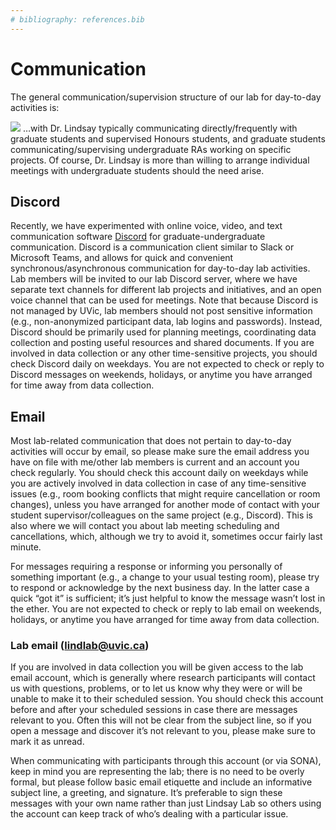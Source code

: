```yaml
---
# bibliography: references.bib
---
```


# Communication

The general communication/supervision structure of our lab for day-to-day activities is:

![](img/Lab%20communication%20structure.png)
...with Dr. Lindsay typically communicating directly/frequently with graduate students and supervised Honours students, and graduate students communicating/supervising undergraduate RAs working on specific projects. Of course, Dr. Lindsay is more than willing to arrange individual meetings with undergraduate students should the need arise.

## Discord

Recently, we have experimented with online voice, video, and text communication software [Discord](https://discord.com/) for graduate-undergraduate communication. Discord is a communication client similar to Slack or Microsoft Teams, and allows for quick and convenient synchronous/asynchronous communication for day-to-day lab activities. Lab members will be invited to our lab Discord server, where we have separate text channels for different lab projects and initiatives, and an open voice channel that can be used for meetings. Note that because Discord is not managed by UVic, lab members should not post sensitive information (e.g., non-anonymized participant data, lab logins and passwords). Instead, Discord should be primarily used for planning meetings, coordinating data collection and posting useful resources and shared documents. If you are involved in data collection or any other time-sensitive projects, you should check Discord daily on weekdays. You are not expected to check or reply to Discord messages on weekends, holidays, or anytime you have arranged for time away from data collection.

## Email

Most lab-related communication that does not pertain to day-to-day activities will occur by email, so please make sure the email address you have on file with me/other lab members is current and an account you check regularly. You should check this account daily on weekdays while you are actively involved in data collection in case of any time-sensitive issues (e.g., room booking conflicts that might require cancellation or room changes), unless you have arranged for another mode of contact with your student supervisor/colleagues on the same project (e.g., Discord). This is also where we will contact you about lab meeting scheduling and cancellations, which, although we try to avoid it, sometimes occur fairly last minute.

For messages requiring a response or informing you personally of something important (e.g., a change to your usual testing room), please try to respond or acknowledge by the next business day. In the latter case a quick “got it” is sufficient; it’s just helpful to know the message wasn’t lost in the ether. You are not expected to check or reply to lab email on weekends, holidays, or anytime you have arranged for time away from data collection.

### Lab email ([lindlab\@uvic.ca](lindlab@uvic.ca))

If you are involved in data collection you will be given access to the lab email account, which is generally where research participants will contact us with questions, problems, or to let us know why they were or will be unable to make it to their scheduled session. You should check this account before and after your scheduled sessions in case there are messages relevant to you. Often this will not be clear from the subject line, so if you open a message and discover it's not relevant to you, please make sure to mark it as unread.

When communicating with participants through this account (or via SONA), keep in mind you are representing the lab; there is no need to be overly formal, but please follow basic email etiquette and include an informative subject line, a greeting, and signature. It's preferable to sign these messages with your own name rather than just Lindsay Lab so others using the account can keep track of who's dealing with a particular issue.

